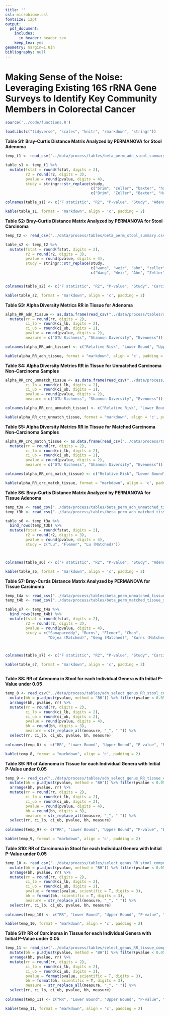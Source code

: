 ```yaml
---
title: ''
csl: microbiome.csl
fontsize: 12pt
output:
  pdf_document:
    includes:
      in_header: header.tex
    keep_tex: yes
geometry: margin=1.0in
bibliography: null
---
```


# Making Sense of the Noise: Leveraging Existing 16S rRNA Gene Surveys to Identify Key Community Members in Colorectal Cancer

\vspace{10mm}

\begin{center}
Marc A Sze and Patrick D Schloss

\vspace{10mm}

Supplemental
\end{center}


\newpage

```r

source('../code/functions.R')

loadLibs(c("tidyverse", "scales", "knitr", "rmarkdown", "stringr"))

```


**Table S1: Bray-Curtis Distance Matrix Analyzed by PERMANOVA for Stool Adenoma**

```r

temp_t1 <- read_csv("../data/process/tables/beta_perm_adn_stool_summary.csv")

table_s1 <- temp_t1 %>% 
  mutate(fstat = round(fstat, digits = 2), 
         r2 = round(r2, digits = 3), 
         pvalue = round(pvalue, digits = 4), 
         study = stringr::str_replace(study, 
                                      c("brim", "zeller", "baxter", "hale"), 
                                      c("Brim", "Zeller", "Baxter", "Hale")))

colnames(table_s1) <- c("F statistic", "R2", "P-value", "Study", "Adenoma (n)", "Control (n)")

kable(table_s1, format = "markdown", align = 'c', padding = 2)
```


\newpage

**Table S2: Bray-Curtis Distance Matrix Analyzed by PERMANOVA for Stool Carcinoma**

```r

temp_t2 <- read_csv("../data/process/tables/beta_perm_stool_summary.csv")

table_s2 <- temp_t2 %>% 
  mutate(fstat = round(fstat, digits = 2), 
         r2 = round(r2, digits = 3), 
         pvalue = round(pvalue, digits = 4), 
         study = stringr::str_replace(study, 
                                      c("wang", "weir", "ahn", "zeller", "baxter", "hale", "flemer"), 
                                      c("Wang", "Weir", "Ahn", "Zeller", "Baxter", "Hale", "Flemer")))


colnames(table_s2) <- c("F statistic", "R2", "P-value", "Study", "Carcinoma (n)", "Control (n)")

kable(table_s2, format = "markdown", align = 'c', padding = 2)
```


\newpage


**Table S3: Alpha Diversity Metrics RR in Tissue for Adenoma**

```r

alpha_RR_adn_tissue <- as.data.frame(read_csv("../data/process/tables/alpha_adn_RR_tissue_composite.csv")) %>% 
  mutate(rr = round(rr, digits = 2), 
         ci_lb = round(ci_lb, digits = 2), 
         ci_ub = round(ci_ub, digits = 2), 
         pvalue = round(pvalue, digits = 2), 
         measure = c("OTU Richness", "Shannon Diversity", "Evenness"))

colnames(alpha_RR_adn_tissue) <- c("Relative Risk", "Lower Bound", "Upper Bound", "P-value", "Measure")

kable(alpha_RR_adn_tissue, format = "markdown", align = 'c', padding = 2)
```


\newpage


**Table S4: Alpha Diversity Metrics RR in Tissue for Unmatched Carcinoma Non-Carcinoma Samples**

```r

alpha_RR_crc_unmatch_tissue <- as.data.frame(read_csv("../data/process/tables/alpha_RR_unmatched_tissue_composite.csv")) %>%   mutate(rr = round(rr, digits = 2), 
         ci_lb = round(ci_lb, digits = 2), 
         ci_ub = round(ci_ub, digits = 2), 
         pvalue = round(pvalue, digits = 2), 
         measure = c("OTU Richness", "Shannon Diversity", "Evenness"))

colnames(alpha_RR_crc_unmatch_tissue) <- c("Relative Risk", "Lower Bound", "Upper Bound", "P-value", "Measure")

kable(alpha_RR_crc_unmatch_tissue, format = "markdown", align = 'c', padding = 2)
```


\newpage


**Table S5: Alpha Diversity Metrics RR in Tissue for Matched Carcinoma Non-Carcinoma Samples**

```r

alpha_RR_crc_match_tissue <- as.data.frame(read_csv("../data/process/tables/alpha_RR_matched_tissue_composite.csv")) %>% 
  mutate(rr = round(rr, digits = 2), 
         ci_lb = round(ci_lb, digits = 2), 
         ci_ub = round(ci_ub, digits = 2), 
         pvalue = round(pvalue, digits = 2), 
         measure = c("OTU Richness", "Shannon Diversity", "Evenness"))

colnames(alpha_RR_crc_match_tissue) <- c("Relative Risk", "Lower Bound", "Upper Bound", "P-value", "Measure")

kable(alpha_RR_crc_match_tissue, format = "markdown", align = 'c', padding = 2)
```


\newpage


**Table S6: Bray-Curtis Distance Matrix Analyzed by PERMANOVA for Tissue Adenoma**

```r

temp_t3a <- read_csv("../data/process/tables/beta_perm_adn_unmatched_tissue_summary.csv")
temp_t3b <- read_csv("../data/process/tables/beta_perm_adn_matched_tissue_summary.csv")

table_s6 <- temp_t3a %>% 
  bind_rows(temp_t3b) %>% 
  mutate(fstat = round(fstat, digits = 2), 
         r2 = round(r2, digits = 3), 
         pvalue = round(pvalue, digits = 4), 
         study = c("Lu", "Flemer", "Lu (Matched)"))



colnames(table_s6) <- c("F statistic", "R2", "P-value", "Study", "Adenoma (n)", "Control (n)")

kable(table_s6, format = "markdown", align = 'c', padding = 2)
```

\newpage

**Table S7: Bray-Curtis Distance Matrix Analyzed by PERMANOVA for Tissue Carcinoma**

```r

temp_t4a <- read_csv("../data/process/tables/beta_perm_unmatched_tissue_summary.csv")
temp_t4b <- read_csv("../data/process/tables/beta_perm_matched_tissue_summary.csv")

table_s7 <- temp_t4a %>% 
  bind_rows(temp_t4b) %>% 
  mutate(fstat = round(fstat, digits = 2), 
         r2 = round(r2, digits = 3), 
         pvalue = round(pvalue, digits = 4), 
         study = c("Sanapareddy", "Burns", "Flemer", "Chen", 
                   "Dejea (Matched)", "Geng (Matched)", "Burns (Matched)"))



colnames(table_s7) <- c("F statistic", "R2", "P-value", "Study", "Carcinoma (n)", "Control (n)")

kable(table_s7, format = "markdown", align = 'c', padding = 2)



```


\newpage

**Table S8: RR of Adenoma in Stool for each Individual Genera with Initial P-Value under 0.05**

```r

temp_8 <- read_csv("../data/process/tables/adn_select_genus_RR_stool_composite.csv") %>% 
  mutate(bh = p.adjust(pvalue, method = "BH")) %>% filter(pvalue < 0.05) %>% 
  arrange(bh, pvalue, rr) %>% 
  mutate(rr = round(rr, digits = 2), 
         ci_lb = round(ci_lb, digits = 2), 
         ci_ub = round(ci_ub, digits = 2), 
         pvalue = round(pvalue, digits = 4), 
         bh = round(bh, digits = 3), 
         measure = str_replace_all(measure, "_", " ")) %>% 
  select(rr, ci_lb, ci_ub, pvalue, bh, measure)
  
colnames(temp_8) <- c("RR", "Lower Bound", "Upper Bound", "P-value", "BH", "Lowest Genera ID")

kable(temp_8, format = "markdown", align = 'c', padding = 2)

```


\newpage

**Table S9: RR of Adenoma in Tissue for each Individual Genera with Initial P-Value under 0.05**

```r

temp_9 <- read_csv("../data/process/tables/adn_select_genus_RR_tissue_composite.csv") %>% 
  mutate(bh = p.adjust(pvalue, method = "BH")) %>% filter(pvalue < 0.05) %>% 
  arrange(bh, pvalue, rr) %>% 
  mutate(rr = round(rr, digits = 2), 
         ci_lb = round(ci_lb, digits = 2), 
         ci_ub = round(ci_ub, digits = 2), 
         pvalue = round(pvalue, digits = 4), 
         bh = round(bh, digits = 3), 
         measure = str_replace_all(measure, "_", " ")) %>% 
  select(rr, ci_lb, ci_ub, pvalue, bh, measure)
  
colnames(temp_9) <- c("RR", "Lower Bound", "Upper Bound", "P-value", "BH", "Lowest Genera ID")

kable(temp_9, format = "markdown", align = 'c', padding = 2)

```


\newpage

**Table S10: RR of Carcinoma in Stool for each Individual Genera with Initial P-Value under 0.05**

```r

temp_10 <- read_csv("../data/process/tables/select_genus_RR_stool_composite.csv") %>% 
  mutate(bh = p.adjust(pvalue, method = "BH")) %>% filter(pvalue < 0.05) %>% 
  arrange(bh, pvalue, rr) %>% 
  mutate(rr = round(rr, digits = 2), 
         ci_lb = round(ci_lb, digits = 2), 
         ci_ub = round(ci_ub, digits = 2), 
         pvalue = format(pvalue, scientific = T, digits = 3), 
         bh = format(bh, scientific = T, digits = 3), 
         measure = str_replace_all(measure, "_", " ")) %>% 
  select(rr, ci_lb, ci_ub, pvalue, bh, measure)
  
colnames(temp_10) <- c("RR", "Lower Bound", "Upper Bound", "P-value", "BH", "Lowest Genera ID")

kable(temp_10, format = "markdown", align = 'c', padding = 2)

```


\newpage


**Table S11: RR of Carcinoma in Tissue for each Individual Genera with Initial P-Value under 0.05**

```r

temp_11 <- read_csv("../data/process/tables/select_genus_RR_tissue_composite.csv") %>% 
  mutate(bh = p.adjust(pvalue, method = "BH")) %>% filter(pvalue < 0.05) %>% 
  arrange(bh, pvalue, rr) %>% 
  mutate(rr = round(rr, digits = 2), 
         ci_lb = round(ci_lb, digits = 2), 
         ci_ub = round(ci_ub, digits = 2), 
         pvalue = format(pvalue, scientific = T, digits = 3), 
         bh = format(bh, scientific = T, digits = 3), 
         measure = str_replace_all(measure, "_", " ")) %>% 
  select(rr, ci_lb, ci_ub, pvalue, bh, measure)
  
colnames(temp_11) <- c("RR", "Lower Bound", "Upper Bound", "P-value", "BH", "Lowest Genera ID")

kable(temp_11, format = "markdown", align = 'c', padding = 2)

```





